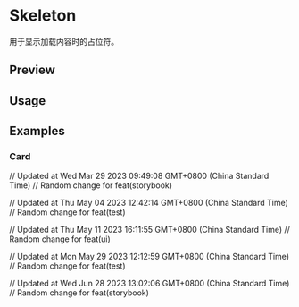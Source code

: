 

<Meta of={SkeletonStories} />

# Skeleton

用于显示加载内容时的占位符。

## Preview

<Canvas of={SkeletonStories.Default} />

## Usage



<Source code={importCode} language='ts' dark />
<Source code={usageCode} language='tsx' dark />

## Examples

### Card

<Canvas of={SkeletonStories.Card} />

// Updated at Wed Mar 29 2023 09:49:08 GMT+0800 (China Standard Time)
// Random change for feat(storybook)

// Updated at Thu May 04 2023 12:42:14 GMT+0800 (China Standard Time)
// Random change for feat(test)

// Updated at Thu May 11 2023 16:11:55 GMT+0800 (China Standard Time)
// Random change for feat(ui)

// Updated at Mon May 29 2023 12:12:59 GMT+0800 (China Standard Time)
// Random change for feat(test)

// Updated at Wed Jun 28 2023 13:02:06 GMT+0800 (China Standard Time)
// Random change for feat(storybook)
